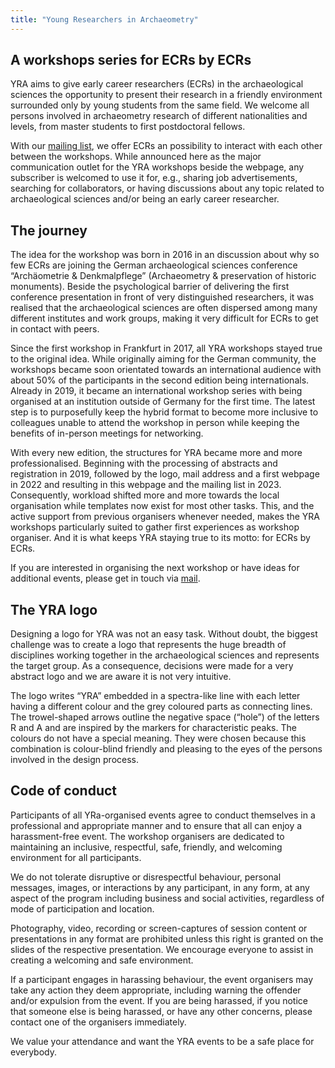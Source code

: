 ```yaml
---
title: "Young Researchers in Archaeometry"
---
```


## A workshops series for ECRs by ECRs

YRA aims to give early career researchers (ECRs) in the archaeological sciences the opportunity to present their research in a friendly environment surrounded only by young students from the same field. We welcome all persons involved in archaeometry research of different nationalities and levels, from master students to first postdoctoral fellows.  

With our [mailing list](https://www.listserv.dfn.de/sympa/subscribe/yrarchaeometry), we offer ECRs an possibility to interact with each other between the workshops. While announced here as the major communication outlet for the YRA workshops beside the webpage, any subscriber is welcomed to use it for, e.g., sharing job advertisements, searching for collaborators, or having discussions about any topic related to archaeological sciences and/or being an early career researcher. 

## The journey
The idea for the workshop was born in 2016 in an discussion about why so few ECRs are joining the German archaeological sciences conference "Archäometrie & Denkmalpflege" (Archaeometry & preservation of historic monuments). Beside the psychological barrier of delivering the first conference presentation in front of very distinguished researchers, it was realised that the archaeological sciences are often dispersed among many different institutes and work groups, making it very difficult for ECRs to get in contact with peers.  

Since the first workshop in Frankfurt in 2017, all YRA workshops stayed true to the original idea. While originally aiming for the German community, the workshops became soon orientated towards an international audience with about 50% of the participants in the second edition being internationals. Already in 2019, it became an international workshop series with being organised at an institution outside of Germany for the first time. The latest step is to  purposefully keep the hybrid format to become more inclusive to colleagues unable to attend the workshop in person while keeping the benefits of in-person meetings for networking. 

With every new edition, the structures for YRA became more and more professionalised. Beginning with the processing of abstracts and registration in 2019, followed by the logo, mail address and a first webpage in 2022 and resulting in this webpage and the mailing list in 2023. Consequently, workload shifted more and more towards the local organisation while templates now exist for most other tasks. This, and the active support from previous organisers whenever needed, makes the YRA workshops particularly suited to gather first experiences as workshop organiser. And it is what keeps YRA staying true to its motto: for ECRs by ECRs. 

If you are interested in organising the next workshop or have ideas for additional events, please get in touch via [mail](youngresearchersarch@gmail.com). 

## The YRA logo
Designing a logo for YRA was not an easy task. Without doubt, the biggest challenge was to create a logo that represents the huge breadth of disciplines working together in the archaeological sciences and represents the target group. As a consequence, decisions were made for a very abstract logo and we are aware it is not very intuitive.  

The logo writes "YRA" embedded in a spectra-like line with each letter having a different colour and the grey coloured parts as connecting lines. The trowel-shaped arrows outline the negative space ("hole") of the letters R and A and are inspired by the markers for characteristic peaks. The colours do not have a special meaning. They were chosen because this combination is colour-blind friendly and pleasing to the eyes of the persons involved in the design process. 

## Code of conduct

Participants of all YRa-organised events agree to conduct themselves in a professional and appropriate manner and to ensure that all can enjoy a harassment-free event. The workshop organisers are dedicated to maintaining an inclusive, respectful, safe, friendly, and welcoming environment for all participants.

We do not tolerate disruptive or disrespectful behaviour, personal messages, images, or interactions by any participant, in any form, at any aspect of the program including business and social activities, regardless of mode of participation and location.

Photography, video, recording or screen-captures of session content or presentations in any format are prohibited unless this right is granted on the slides of the respective presentation. We encourage everyone to assist in creating a welcoming and safe environment.

If a participant engages in harassing behaviour, the event organisers may take any action they deem appropriate, including warning the offender and/or expulsion from the event. If you are being harassed, if you notice that someone else is being harassed, or have any other concerns, please contact one of the organisers immediately.

We value your attendance and want the YRA events to be a safe place for everybody.
